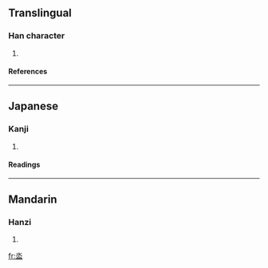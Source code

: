 ==Translingual==
===Han character===
{{Han char|rn=85|rad=水|as=05|sn=8|four=|canj=水月廿 (EBT)}}
# {{defn|Han|sort=水05}}
====References====
{{Han ref|kx=0619.090|dkj=17335|dj=1014.050|hdz=31576.090|uh=6CF4|ud=27892}}

----
==Japanese==
===Kanji===
{{ja-kanji|grade=|rs=水05}}
# {{defn|Japanese}} 
====Readings====
{{ja-readings|on=[[かん]] (kan)|kun=[[きよめる]] (kiyomeru)}}

----
==Mandarin==
===Hanzi===
{{cmn-hanzi|pin=[[guàn]] (guan4)|wg=kuan<sup>4</sup>}}
# {{defn|Mandarin}}

[[fr:泴]]